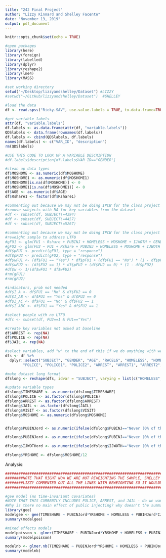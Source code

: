 ```yaml
---
title: "242 Final Project"
author: "Lizzy Kinnard and Shelley Facente"
date: "November 13, 2019"
output: pdf_document
---
```


```r
knitr::opts_chunk$set(echo = TRUE)

#open packages
library(here)
library(foreign)
library(labelled)
library(dplyr)
library(reshape2)
library(lme4)
library(MASS)
```

```r
#set working directory
setwd("~/Desktop/lizzyandshelley/Dataset") #LIZZY
#setwd("~/GitHub/lizzyandshelley/Dataset")  #SHELLEY

#load the data
df <- read.spss("Ricky.SAV", use.value.labels = TRUE, to.data.frame=TRUE)

#get variable labels
attr(df, "variable.labels")
df.labels <- as.data.frame(attr(df, "variable.labels"))
QDSlabels <- data.frame(rownames(df.labels))
df.labels <- cbind(QDSlabels, df.labels)
names(df.labels) <- c("VAR_ID", "description")
rm(QDSlabels)

#USE THIS CODE TO LOOK UP A VARIABLE DESCRIPTION
#df.labels$description[df.labels$VAR_ID=="GENDER"]

#clean up data types
df$MOSHOME <- as.numeric(df$MOSHOME)
df$MOSHOME1 <- as.numeric(df$MOSHOME1)
df$MOSHOME[is.na(df$MOSHOME)] <- 0
df$MOSHOME1[is.na(df$MOSHOME1)] <- 0
df$AGE <- as.numeric(df$AGE)
df$Rshare1 <- factor(df$Rshare1)

#commenting out because we may not be doing IPCW for the class project
#remove subjects with NA for key variables from the dataset
#df <- subset(df, SUBJECT!=4394) 
#df <- subset(df, SUBJECT!=4457) 
#df <- subset(df, SUBJECT!=5267) 

#commenting out because we may not be doing IPCW for the class project
#reweight sample to address LTFU
#gFU1 <- glm(FU1 ~ Rshare + PUBINJ + HOMELESS + MOSHOME + IJWOTH + GENDER + AGE + RACELG, family = "binomial", data = df, na.action = na.omit) 
#gFU2 <- glm(FU2 ~ FU1 + Rshare + PUBINJ + HOMELESS + MOSHOME + IJWOTH + GENDER + AGE + RACELG, family = "binomial", data = df, na.action = na.omit) 
#df$pFU1 <- predict(gFU1, type = "response")
#df$pFU2 <- predict(gFU2, type = "response")
#df$wFU1 <- (df$FU1 == "Yes") * df$pFU1 + (df$FU1 == "No") * (1 - df$pFU1)
#df$wFU2 <- (df$FU2 == 1) * df$pFU2 + (df$FU2 == 0) * (1 - df$pFU2)
#df$w <- 1/(df$wFU1 * df$wFU2)
#rm(gFU1)
#rm(gFU2)

#indicators, prob not needed
#df$I_A <- df$FU1 == "No" & df$FU2 == 0  
#df$I_AB <- df$FU1 == "Yes" & df$FU2 == 0
#df$I_AC <- df$FU1 == "No" & df$FU2 == 1
#df$I_ABC <- df$FU1 == "Yes" & df$FU2 == 1

#select people with no LTFU
#dfc <- subset(df, FU2==1 & FU1=="Yes")

#create key variables not asked at baseline
df$ARREST <- rep(NA)
df$POLICE <- rep(NA)
df$JAIL <- rep(NA)

#select variables, add "w" to the end of this if we do anything with weights
dfs <- df %>%
  dplyr::select("SUBJECT", "GENDER", "AGE", "RACELG", "HOMELESS", "HOMELESS1", "HOMELESS2", "MOSHOME", "MOSHOME1", "MOSHOM2", "RECSHR", "RECSHR1", "RECSHR2", "PUBINJ", "PUBINJ1", "PUBINJ2", "IJWOTH", "IJWOTH1", "IJWOTH2", 
        "POLICE", "POLICE1", "POLICE2", "ARREST", "ARREST1", "ARREST2", "JAIL", "JAIL1", "JAIL2")

#make dataset long format
dfslong <- reshape(dfs, idvar = "SUBJECT", varying = list(c("HOMELESS", "HOMELESS1", "HOMELESS2"), c("MOSHOME", "MOSHOME1", "MOSHOM2"), c("RECSHR", "RECSHR1", "RECSHR2"), c("PUBINJ", "PUBINJ1", "PUBINJ2"), c("IJWOTH", "IJWOTH1", "IJWOTH2"), c("POLICE", "POLICE1", "POLICE2"), c("ARREST", "ARREST1", "ARREST2"), c("JAIL", "JAIL1", "JAIL2")), timevar = "VISIT", v.names = c("HOMELESS", "MOSHOME", "TIMESHARE", "PUBINJ", "IJWOTH", "POLICE", "ARREST", "JAIL"), ids = "SUBJECT", times = c("baseline", "FU1", "FU2"), direction = "long")

#update variable types
dfslong$TIMESHARE <- as.numeric(dfslong$TIMESHARE)
dfslong$POLICE <- as.factor(dfslong$POLICE)
dfslong$ARREST <- as.factor(dfslong$ARREST)
dfslong$JAIL <- as.factor(dfslong$JAIL)
dfslong$VISIT <- as.factor(dfslong$VISIT)
dfslong$MOSHOME <- as.numeric(dfslong$MOSHOME)


dfslong$PUBINJord <- as.numeric(ifelse(dfslong$PUBINJ=="Never (0% of the time)", 0, ifelse(dfslong$PUBINJ=="Occasionally (less than 25% of the time)", 1, ifelse(dfslong$PUBINJ=="Sometimes (25% to 74% of the time)", 2, ifelse(dfslong$PUBINJ=="Usually (75% to 99% of the time)", 3, ifelse(ifelse(dfslong$PUBINJ==" Always (100% of the time)", 4, NA)))))))

dfslong$PUBINJord <- as.numeric(ifelse(dfslong$PUBINJ=="Never (0% of the time)", 0, ifelse(dfslong$PUBINJ=="Occasionally (less than 25% of the time)", 1, ifelse(dfslong$PUBINJ=="Sometimes (25% to 74% of the time)", 2, ifelse(dfslong$PUBINJ=="Usually (75% to 99% of the time)", 3, ifelse(dfslong$PUBINJ=="Always (100% of the time)", 4 ,NA))))))

dfslong$IJWOTHord <- as.numeric(ifelse(dfslong$IJWOTH=="Never (0% of the time)", 0, ifelse(dfslong$IJWOTH=="Occasionally (less than 25% of the time)", 1, ifelse(dfslong$IJWOTH=="Sometimes (25% to 74% of the time)", 2, ifelse(dfslong$IJWOTH=="Usually (75% to 99% of the time)", 3, ifelse(dfslong$IJWOTH=="Always (100% of the time)", 4, NA))))))

dfslong$YRSHOME <- dfslong$MOSHOME/12
```

Analysis:

```r
######################################################################################################
########NOTE THAT RIGHT NOW WE ARE NOT REWEIGHTING THE SAMPLE, SHELLEY TO CHECK WITH MAYA#############
########LIZZY COMMENTED OUT ALL THE LINES WITH REWEIGHTING SO IT WOULDN'T DISTRICT US FOR NOW#########
######################################################################################################

#gee model (no time-invariant covariates)
#NOTE THAT THIS CURRENTLY INCLUDES POLICE, ARREST, and JAIL - do we want to drop?? Mixed effects models don't include these (though could)
#Why is there no main effect of public injecting? why doesn't the summary comment gives me more than just the coefficients?
library(gee)
modelgee <- gee(TIMESHARE ~ PUBINJord*YRSHOME + HOMELESS + PUBINJord*IJWOTHord + POLICE + ARREST + JAIL, SUBJECT, data = dfslong, family = poisson, corstr = "exchangeable", na.action = na.omit)
summary(modelgee)

#mixed effects models
modelpoisson <- glmer(TIMESHARE ~ PUBINJord*YRSHOME + HOMELESS + PUBINJord*IJWOTHord + GENDER + AGE + RACELG + (1|SUBJECT), family = "poisson", data = dfslong, na.action = na.omit)
summary(modelpoisson)

modelnb <- glmer.nb(TIMESHARE ~ PUBINJord*YRSHOME + HOMELESS + PUBINJord*IJWOTHord + GENDER + AGE + RACELG + (1|SUBJECT), data = dfslong, na.action = na.omit)
summary(modelnb)
```
